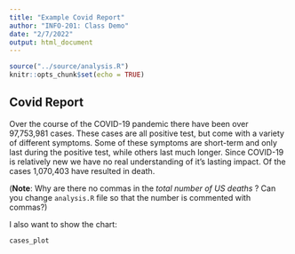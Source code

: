 ```yaml
---
title: "Example Covid Report"
author: "INFO-201: Class Demo"
date: "2/7/2022"
output: html_document
---
```


```r
source("../source/analysis.R")
knitr::opts_chunk$set(echo = TRUE)
```

## Covid Report
Over the course of the COVID-19 pandemic there have been over 97,753,981 cases. These cases are all positive test, but come with a variety of different symptoms. Some of these symptoms are short-term and only last during the positive test, while others last much longer. Since COVID-19 is relatively new we have no real understanding of it's lasting impact. Of the cases 1,070,403 have resulted in death. 

(**Note**: Why are there no commas in the *total number of US deaths* ? Can you change `analysis.R` file so that the number is commented with commas?)

I also want to show the chart:
``` r
cases_plot
```

